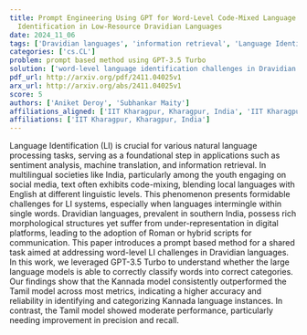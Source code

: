 ```yaml
---
title: Prompt Engineering Using GPT for Word-Level Code-Mixed Language
  Identification in Low-Resource Dravidian Languages
date: 2024_11_06
tags: ['Dravidian languages', 'information retrieval', 'Language Identification', 'machine translation', 'code-mixing', 'morphological structures', 'natural language processing', 'GPT-3.5 Turbo', 'social media']
categories: ['cs.CL']
problem: prompt based method using GPT-3.5 Turbo
solution: ['word-level language identification challenges in Dravidian languages']
pdf_url: http://arxiv.org/pdf/2411.04025v1
arx_url: http://arxiv.org/abs/2411.04025v1
score: 5
authors: ['Aniket Deroy', 'Subhankar Maity']
affiliations_aligned: ['IIT Kharagpur, Kharagpur, India', 'IIT Kharagpur, Kharagpur, India']
affiliations: ['IIT Kharagpur, Kharagpur, India']
---
```



Language Identification (LI) is crucial for various natural language
processing tasks, serving as a foundational step in applications such as
sentiment analysis, machine translation, and information retrieval. In
multilingual societies like India, particularly among the youth engaging on
social media, text often exhibits code-mixing, blending local languages with
English at different linguistic levels. This phenomenon presents formidable
challenges for LI systems, especially when languages intermingle within single
words. Dravidian languages, prevalent in southern India, possess rich
morphological structures yet suffer from under-representation in digital
platforms, leading to the adoption of Roman or hybrid scripts for
communication. This paper introduces a prompt based method for a shared task
aimed at addressing word-level LI challenges in Dravidian languages. In this
work, we leveraged GPT-3.5 Turbo to understand whether the large language
models is able to correctly classify words into correct categories. Our
findings show that the Kannada model consistently outperformed the Tamil model
across most metrics, indicating a higher accuracy and reliability in
identifying and categorizing Kannada language instances. In contrast, the Tamil
model showed moderate performance, particularly needing improvement in
precision and recall.